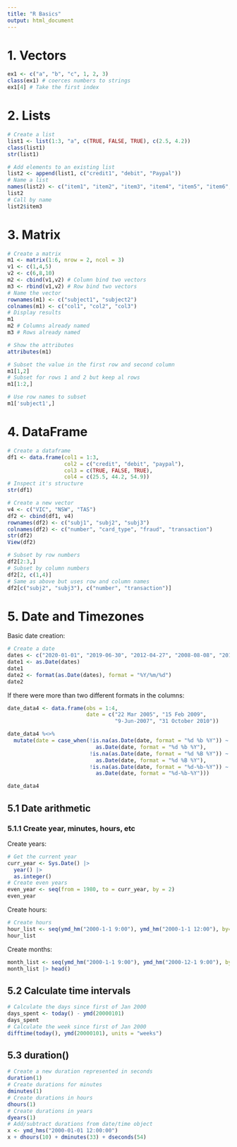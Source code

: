 ```yaml
---
title: "R Basics"
output: html_document
---
```


# 1. Vectors

```r
ex1 <- c("a", "b", "c", 1, 2, 3)
class(ex1) # coerces numbers to strings
ex1[4] # Take the first index
```

# 2. Lists

```r
# Create a list
list1 <- list(1:3, "a", c(TRUE, FALSE, TRUE), c(2.5, 4.2))
class(list1)
str(list1)
```

```r
# Add elements to an existing list
list2 <- append(list1, c("credit1", "debit", "Paypal"))
# Name a list
names(list2) <- c("item1", "item2", "item3", "item4", "item5", "item6", "item7")
list2
# Call by name
list2$item3
```

# 3. Matrix

```r
# Create a matrix
m1 <- matrix(1:6, nrow = 2, ncol = 3)
v1 <- c(1,4,5)
v2 <- c(6,8,10)
m2 <- cbind(v1,v2) # Column bind two vectors
m3 <- rbind(v1,v2) # Row bind two vectors
# Name the vector
rownames(m1) <- c("subject1", "subject2")
colnames(m1) <- c("col1", "col2", "col3")
# Display results
m1
m2 # Columns already named
m3 # Rows already named
```

```r
# Show the attributes
attributes(m1)
```

```r
# Subset the value in the first row and second column
m1[1,2]
# Subset for rows 1 and 2 but keep al rows
m1[1:2,]
```

```r
# Use row names to subset
m1['subject1',]
```

# 4. DataFrame

```r
# Create a dataframe
df1 <- data.frame(col1 = 1:3,
                  col2 = c("credit", "debit", "paypal"),
                  col3 = c(TRUE, FALSE, TRUE),
                  col4 = c(25.5, 44.2, 54.9))
# Inspect it's structure
str(df1)
```

```r
# Create a new vector
v4 <- c("VIC", "NSW", "TAS")
df2 <- cbind(df1, v4)
rownames(df2) <- c("subj1", "subj2", "subj3")
colnames(df2) <- c("number", "card_type", "fraud", "transaction")
str(df2)
View(df2)
```

```r
# Subset by row numbers
df2[2:3,]
# Subset by column numbers
df2[2, c(1,4)]
# Same as above but uses row and column names
df2[c("subj2", "subj3"), c("number", "transaction")]
```

# 5. Date and Timezones

Basic date creation:

```r
# Create a date
dates <- c("2020-01-01", "2019-06-30", "2012-04-27", "2008-08-08", "2010-11-19")
date1 <- as.Date(dates)
date1
date2 <- format(as.Date(dates), format = "%Y/%m/%d")
date2
```

If there were more than two different formats in the columns:

```r
date_data4 <- data.frame(obs = 1:4, 
                         date = c("22 Mar 2005", "15 Feb 2009", 
                                  "9-Jun-2007", "31 October 2010")) 

date_data4 %<>% 
  mutate(date = case_when(!is.na(as.Date(date, format = "%d %b %Y")) ~ 
                            as.Date(date, format = "%d %b %Y"), 
                          !is.na(as.Date(date, format = "%d %B %Y")) ~ 
                            as.Date(date, format = "%d %B %Y"), 
                          !is.na(as.Date(date, format = "%d-%b-%Y")) ~ 
                            as.Date(date, format = "%d-%b-%Y"))) 

date_data4 
```



## 5.1 Date arithmetic

### 5.1.1 Create year, minutes, hours, etc

Create years:

```r
# Get the current year
curr_year <- Sys.Date() |> 
  year() |> 
  as.integer()
# Create even years
even_year <- seq(from = 1980, to = curr_year, by = 2)
even_year
```

Create hours:

```r
# Create hours
hour_list <- seq(ymd_hm("2000-1-1 9:00"), ymd_hm("2000-1-1 12:00"), by="hour")
hour_list
```

Create months:

```r
month_list <- seq(ymd_hm("2000-1-1 9:00"), ymd_hm("2000-12-1 9:00"), by="month")
month_list |> head()
```

## 5.2 Calculate time intervals

```r
# Calculate the days since first of Jan 2000
days_spent <- today() - ymd(20000101)
days_spent
# Calculate the week since first of Jan 2000
difftime(today(), ymd(20000101), units = "weeks")
```

## 5.3 duration()

```r
# Create a new duration represented in seconds
duration(1)
# Create durations for minutes
dminutes(1)
# Create durations in hours
dhours(1)
# Create durations in years
dyears(1)
# Add/subtract durations from date/time object
x <- ymd_hms("2000-01-01 12:00:00")
x + dhours(10) + dminutes(33) + dseconds(54)
```





















